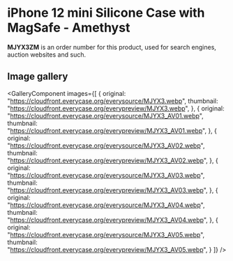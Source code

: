 
# iPhone 12 mini Silicone Case with MagSafe - Amethyst

<Callout type='info' emoji='👉🏻'>**MJYX3ZM** is an order number for this product, used for search engines, auction websites and such.</Callout>

## Image gallery

<GalleryComponent
    images={[
      {
        original: "https://cloudfront.everycase.org/everysource/MJYX3.webp",
        thumbnail: "https://cloudfront.everycase.org/everypreview/MJYX3.webp",
      },
      {
        original: "https://cloudfront.everycase.org/everysource/MJYX3_AV01.webp",
        thumbnail: "https://cloudfront.everycase.org/everypreview/MJYX3_AV01.webp",
      },
      {
        original: "https://cloudfront.everycase.org/everysource/MJYX3_AV02.webp",
        thumbnail: "https://cloudfront.everycase.org/everypreview/MJYX3_AV02.webp",
      },
      {
        original: "https://cloudfront.everycase.org/everysource/MJYX3_AV03.webp",
        thumbnail: "https://cloudfront.everycase.org/everypreview/MJYX3_AV03.webp",
      },
      {
        original: "https://cloudfront.everycase.org/everysource/MJYX3_AV04.webp",
        thumbnail: "https://cloudfront.everycase.org/everypreview/MJYX3_AV04.webp",
      },
      {
        original: "https://cloudfront.everycase.org/everysource/MJYX3_AV05.webp",
        thumbnail: "https://cloudfront.everycase.org/everypreview/MJYX3_AV05.webp",
      }
    ]}
  />
